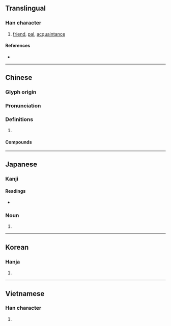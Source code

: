 {{character info/new}}
==Translingual==
{{stroke order|strokes=8}}

===Han character===
{{Han char|rn=74|rad=月|as=04|sn=8|four=77220|canj=BB|ids=⿰月月}}

# [[friend]], [[pal]], [[acquaintance]]

====References====
* {{Han ref|kx=0504.290|dkj=14340|dj=0883.040|hdz=32050.060|uh=670B|ud=26379|bh=AA42|bd=43586}}

----

==Chinese==
{{zh-forms}}

===Glyph origin===
{{Han etym}}

===Pronunciation===
{{zh-pron
|m=péng
|c=pang4
|mn=pêng/qz:pâng/qz:pn̂g
|mc=y
|oc=y
|cat=n
}}

===Definitions===
{{zh-hanzi}}

# {{rfdef|zh}}

====Compounds====
{{zh-der|三朋四友|乞拉朋吉|交朋結義|吉朋|呼朋引伴|呼朋引類|夠朋友|好朋友|引類呼朋|挾朋樹黨|朋交|朋僚|朋儔|朋儕|朋分花用|朋友|朋友有舊|朋奸|朋從|朋比|朋比作仇|朋比作奸|朋比為奸|朋淫|朋謀|朋酒|朋頭|朋馳|朋黨|朋黨之爭|朋黨比周|朋黨論|無朋|燕朋|狂朋怪友|狐朋狗友|狐朋狗黨|男朋友|碩大無朋|老朋友|耐久朋|良朋|良朋益友|親朋|親朋好友|詩朋酒侶|詩朋酒友|詩酒朋儕|豬朋狗友|賓朋|賓朋滿座|酒肉朋友|面朋|韓朋|韓朋賦|韓朋鳥|高朋|高朋故戚|高朋滿座}}

----

==Japanese==

===Kanji===
{{ja-kanji|grade=|rs=月04}}

====Readings====
* {{ja-readings|on=[[ほう]] (hō)|kun=[[とも]] (tomo)}}

===Noun===
{{ja-noun|とも}}

# {{alternative form of|友|lang=ja}}

----

==Korean==

===Hanja===
{{ko-hanja|hangeul=붕|eumhun=|rv=bung|mr=pung|y=pung}}

# {{defn|lang=ko|sort=月04}}

----

==Vietnamese==

===Han character===
{{vi-hantu|[[bằng]], [[bẵng]]|rs=月04}}

# {{defn|lang=vi|sort=月04}}